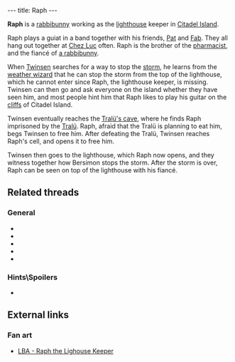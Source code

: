 ---
title: Raph
---

{{twinsunica import}}{{Infobox Character
 |image=Raph.jpg
 |race=rabbibunny
 |gender=male
 |size=average
 |age=adult
 |magical=no
 |lba1=
 |lba2=yes
 |alignment=neutral
 |occupation=Lighthouse Keeper
 |requires=
 |amount=
 |fam1=
 |fam2=
 |planet=
 |island=
 |building=
}}

'''Raph''' is a [[rabbibunny]] working as the [[lighthouse]] keeper in [[Citadel Island]].

Raph plays a guiat in a band together with his friends, [[Pat]] and [[Fab]]. They all hang out together at [[Chez Luc]] often. Raph is the brother of the [[pharmacist (rabbibunny)|pharmacist]], and the fiancé of [[Raph's fiancé|a rabbibunny]].

When [[Twinsen]] searches for a way to stop the [[storm]], he learns from the [[weather wizard]] that he can stop the storm from the top of the lighthouse, which he cannot enter since Raph, the lighthouse keeper, is missing. Twinsen can then go and ask everyone on the island whether they have seen him, and most people hint him that Raph likes to play his guitar on the [[cliffs]] of Citadel Island.

Twinsen eventually reaches the [[Tralü's cave]], where he finds Raph imprisoned by the [[Tralü]]. Raph, afraid that the Tralü is planning to eat him, begs Twinsen to free him. After defeating the Tralü, Twinsen reaches Raph's cell, and opens it to free him.

Twinsen then goes to the lighthouse, which Raph now opens, and they witness together how Bersimon stops the storm. After the storm is over, Raph can be seen on top of the lighthouse with his fiancé.

==Related threads==
===General===
* {{thread|id=3433|title=Raph/Ralph}}
* {{thread|id=4091|title=Quote #340, from Little Big Adventure 2\Twinsen's Odyssey}}
* {{thread|id=3121|title=Another quotes from LBA...}}
* {{thread|id=776|title=I just finished LBA2}}
* {{thread|id=779|title=how much time....}}

===Hints\Spoilers===
* {{thread|id=8724|title=How do I free Raph?}}

==External links==
===Fan art===
* [http://www.deviantart.com/deviation/26156993/ LBA - Raph the Lighouse Keeper]

<!-- remove these category links when they're all automated by categorizers...
[[Category:Rabbibunnies]]
[[Category:Male characters]]
[[Category:Average characters]]
[[Category:Adult characters]]
[[Category:Citadel Island inhabitants]] -->